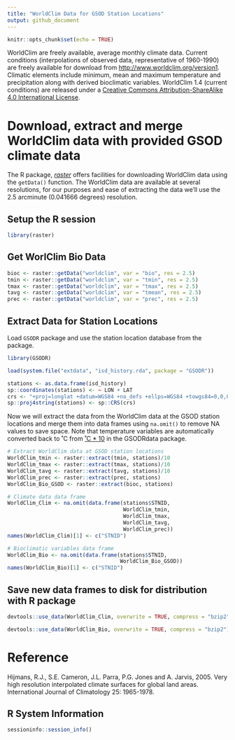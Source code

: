 ```yaml
---
title: "WorldClim Data for GSOD Station Locations"
output: github_document
---
```


```r
knitr::opts_chunk$set(echo = TRUE)
```

WorldClim are freely available, average monthly climate data. Current conditions
(interpolations of observed data, representative of 1960-1990) are freely
available for download from <http://www.worldclim.org/version1>. Climatic
elements include minimum, mean and maximum temperature and precipitation along
with derived bioclimatic variables. WorldClim 1.4 (current conditions) are
released under a
[Creative Commons Attribution-ShareAlike 4.0 International License](http://creativecommons.org/licenses/by-sa/4.0/).

# Download, extract and merge WorldClim data with provided GSOD climate data

The R package, [_raster_](https://cran.r-project.org/package=raster) offers
facilities for downloading WorldClim data using the `getData()` function. The
WorldClim data are available at several resolutions, for our purposes and ease
of extracting the data we'll use the 2.5 arcminute (0.041666 degrees)
resolution. 

## Setup the R session

```r
library(raster)
```
## Get WorlClim Bio Data

```r
bioc <- raster::getData("worldclim", var = "bio", res = 2.5)
tmin <- raster::getData("worldclim", var = "tmin", res = 2.5)
tmax <- raster::getData("worldclim", var = "tmax", res = 2.5)
tavg <- raster::getData("worldclim", var = "tmean", res = 2.5)
prec <- raster::getData("worldclim", var = "prec", res = 2.5)
```

## Extract Data for Station Locations

Load `GSODR` package and use the station location database from the package.

```r
library(GSODR)

load(system.file("extdata", "isd_history.rda", package = "GSODR"))

stations <- as.data.frame(isd_history)
sp::coordinates(stations) <- ~ LON + LAT
crs <- "+proj=longlat +datum=WGS84 +no_defs +ellps=WGS84 +towgs84=0,0,0"
sp::proj4string(stations) <- sp::CRS(crs)
```

Now we will extract the data from the WorldClim data at the GSOD station
locations and merge them into data frames using `na.omit()` to remove NA values
to save space. Note that temperature variables are automatically converted back
to ˚C from [˚C * 10](http://www.worldclim.org/current) in the GSODRdata package.

```r
# Extract WorldClim data at GSOD station locations
WorldClim_tmin <- raster::extract(tmin, stations)/10
WorldClim_tmax <- raster::extract(tmax, stations)/10
WorldClim_tavg <- raster::extract(tavg, stations)/10
WorldClim_prec <- raster::extract(prec, stations)
WorldClim_Bio_GSOD <- raster::extract(bioc, stations)

# Climate data data frame
WorldClim_Clim <- na.omit(data.frame(stations$STNID,
                                     WorldClim_tmin,
                                     WorldClim_tmax,
                                     WorldClim_tavg,
                                     WorldClim_prec))
names(WorldClim_Clim)[1] <- c("STNID")

# Bioclimatic variables data frame
WorldClim_Bio <- na.omit(data.frame(stations$STNID,
                                    WorldClim_Bio_GSOD))
names(WorldClim_Bio)[1] <- c("STNID")
```

## Save new data frames to disk for distribution with R package

```r
devtools::use_data(WorldClim_Clim, overwrite = TRUE, compress = "bzip2")

devtools::use_data(WorldClim_Bio, overwrite = TRUE, compress = "bzip2")
```
# Reference

Hijmans, R.J., S.E. Cameron, J.L. Parra, P.G. Jones and A. Jarvis, 2005. Very
high resolution interpolated climate surfaces for global land areas.
International Journal of Climatology 25: 1965-1978. 


## R System Information

```r
sessioninfo::session_info()
```
